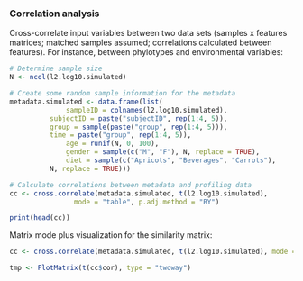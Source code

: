 
### Correlation analysis

Cross-correlate input variables between two data sets (samples x features matrices; matched samples assumed; correlations calculated between features). For instance, between phylotypes and environmental variables:

```r
# Determine sample size
N <- ncol(l2.log10.simulated)

# Create some random sample information for the metadata
metadata.simulated <- data.frame(list(
              sampleID = colnames(l2.log10.simulated),
	      subjectID = paste("subjectID", rep(1:4, 5)),
	      group = sample(paste("group", rep(1:4, 5))),
	      time = paste("group", rep(1:4, 5)),
              age = runif(N, 0, 100),
              gender = sample(c("M", "F"), N, replace = TRUE),
              diet = sample(c("Apricots", "Beverages", "Carrots"), 
	      N, replace = TRUE)))

# Calculate correlations between metadata and profiling data
cc <- cross.correlate(metadata.simulated, t(l2.log10.simulated), 
      			mode = "table", p.adj.method = "BY")

print(head(cc))
```



Matrix mode plus visualization for the similarity matrix:  

```r
cc <- cross.correlate(metadata.simulated, t(l2.log10.simulated), mode = "matrix")

tmp <- PlotMatrix(t(cc$cor), type = "twoway")
```
